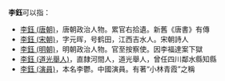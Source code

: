 '''李鈺'''可以指：
* [[李鈺_(唐朝)|李鈺 (唐朝)]]，唐朝政治人物。累官右拾遺。新舊《唐書》有傳
* [[李鈺_(宋朝)|李鈺 (宋朝)]]，字元晖，号鹤田，江西吉水人。宋朝詩人
* [[李鈺_(明朝)|李鈺 (明朝)]]，明朝政治人物。官至按察使。因李福達案下獄
* [[李鈺_(道光舉人)|李鈺 (道光舉人)]]，直隸河間人，道光舉人，曾任四川鄰水縣知縣
* [[李鈺_(演員)|李鈺 (演員)]]，本名李鬱。中國演員。有著“小林青霞”之稱
{{disambig|Y钰|Cat=二字李姓人名消歧义}}
